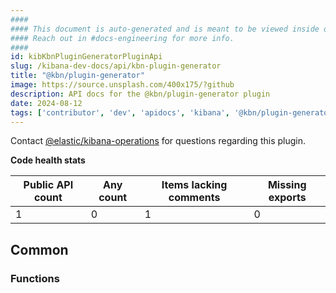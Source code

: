 ```yaml
---
####
#### This document is auto-generated and is meant to be viewed inside our experimental, new docs system.
#### Reach out in #docs-engineering for more info.
####
id: kibKbnPluginGeneratorPluginApi
slug: /kibana-dev-docs/api/kbn-plugin-generator
title: "@kbn/plugin-generator"
image: https://source.unsplash.com/400x175/?github
description: API docs for the @kbn/plugin-generator plugin
date: 2024-08-12
tags: ['contributor', 'dev', 'apidocs', 'kibana', '@kbn/plugin-generator']
---
```




Contact [@elastic/kibana-operations](https://github.com/orgs/elastic/teams/kibana-operations) for questions regarding this plugin.

**Code health stats**

| Public API count  | Any count | Items lacking comments | Missing exports |
|-------------------|-----------|------------------------|-----------------|
| 1 | 0 | 1 | 0 |

## Common

### Functions
<DocDefinitionList data={kbnPluginGeneratorObj.common.functions}/>

